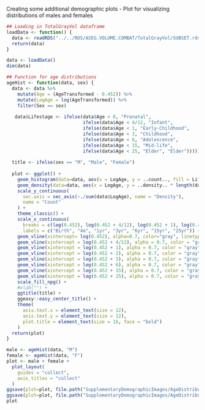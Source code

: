Creating some additional demographic plots
- Plot for visualizing distributions of males and females

```r
## Loading in TotalGrayVol dataframe
loadData <- function() {
  data <- readRDS("../../RDS/ASEG.VOLUME.COMBAT/TotalGrayVol/SUBSET.rds")
  return(data)
}

data <- loadData()
dim(data)
```

```r
## Function for age distributions
ageHist <- function(data, sex) {
  data <- data %>%
    mutate(Age = (AgeTransformed - 0.452)) %>%
    mutate(LogAge = log(AgeTransformed)) %>%
    filter(Sex == sex)
  
   data$Lifestage <- ifelse(data$Age < 0, "Prenatal",
                            ifelse(data$Age < 4/12, "Infant", 
                            ifelse(data$Age < 1, "Early-Childhood",
                            ifelse(data$Age < 3, "Childhood",
                            ifelse(data$Age < 6, "Adolescence",
                            ifelse(data$Age < 15, "Mid-life",
                            ifelse(data$Age < 25, "Elder", "Elder")))))))
   
  title <- ifelse(sex == "M", "Male", "Female")
  
  plot <- ggplot() +
    geom_histogram(data=data, aes(x = LogAge, y = ..count.., fill = Lifestage), alpha=0.5, bins=100) +
    geom_density(data=data, aes(x = LogAge, y = ..density.. * length(data)), size=1, show.legend = F) +
    scale_y_continuous(
      sec.axis = sec_axis(~./sum(data$LogAge), name = "Density"),
      name = "Count"
    ) +
    theme_classic() +
    scale_x_continuous(
      breaks = c(log(0.452), log(0.452 + 4/12), log(0.452 + 1), log(0.452 + 3), log(0.452 + 6), log(0.452 + 15), log(0.452 + 25)),
      labels = c("Birth", "4m", "1yr", "3yr", "6yr", "15yr", "25yr")) +
    geom_vline(xintercept= log(0.452), alpha=0.7, color="gray", linetype = "dashed") + 
    geom_vline(xintercept = log(0.452 + 4/12), alpha = 0.7, color = "gray", linetype = "dashed") +
    geom_vline(xintercept = log(0.452 + 1), alpha = 0.7, color = "gray", linetype = "dashed") +
    geom_vline(xintercept = log(0.452 + 2), alpha = 0.7, color = "gray", linetype = "dashed") +
    geom_vline(xintercept = log(0.452 + 3), alpha = 0.7, color = "gray", linetype = "dashed") +
    geom_vline(xintercept = log(0.452 + 6), alpha = 0.7, color = "gray", linetype = "dashed") +
    geom_vline(xintercept = log(0.452 + 15), alpha = 0.7, color = "gray", linetype = "dashed") +
    geom_vline(xintercept = log(0.452 + 25), alpha = 0.7, color = "gray", linetype = "dashed") +
    scale_fill_npg() +
    #xlab("") +
    ggtitle(title) +
    ggeasy::easy_center_title() +
    theme(
      axis.text.x = element_text(size = 12),
      axis.text.y = element_text(size = 12),
      plot.title = element_text(size = 16, face = "bold")
    ) 
  return(plot)
}

male <- ageHist(data, "M")
female <- ageHist(data, "F")
plot <- male + female +
  plot_layout(
    guides = "collect",
    axis_titles = "collect"
  )
ggsave(plot=plot, file.path("SupplementaryDemographicImages/AgeDistributions.png"), width=12, height=4, dpi=300)
ggsave(plot=plot, file.path("SupplementaryDemographicImages/AgeDistributions.pdf"), width=12, height=4, dpi=300)
plot
```

